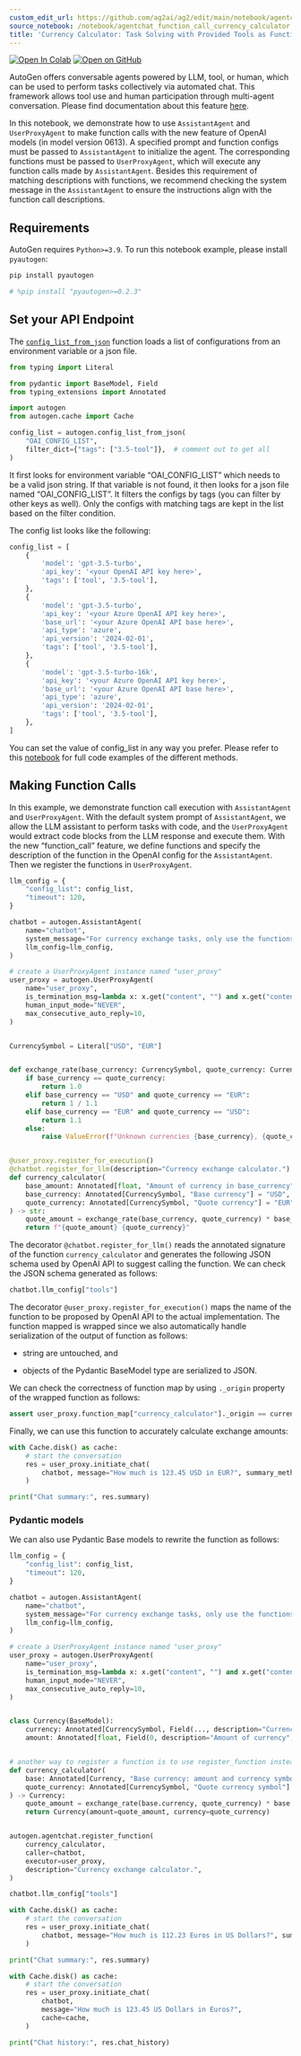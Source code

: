 ```yaml
---
custom_edit_url: https://github.com/ag2ai/ag2/edit/main/notebook/agentchat_function_call_currency_calculator.ipynb
source_notebook: /notebook/agentchat_function_call_currency_calculator.ipynb
title: 'Currency Calculator: Task Solving with Provided Tools as Functions'
---
```


<a href="https://colab.research.google.com/github/ag2ai/ag2/blob/main/notebook/agentchat_function_call_currency_calculator.ipynb" class="colab-badge" target="_blank"><img noZoom src="https://colab.research.google.com/assets/colab-badge.svg" alt="Open In Colab" /></a>
<a href="https://github.com/ag2ai/ag2/blob/main/notebook/agentchat_function_call_currency_calculator.ipynb" class="github-badge" target="_blank"><img noZoom src="https://img.shields.io/badge/Open%20on%20GitHub-grey?logo=github" alt="Open on GitHub" /></a>




AutoGen offers conversable agents powered by LLM, tool, or human, which
can be used to perform tasks collectively via automated chat. This
framework allows tool use and human participation through multi-agent
conversation. Please find documentation about this feature
[here](https://docs.ag2.ai/docs/Use-Cases/agent_chat).

In this notebook, we demonstrate how to use `AssistantAgent` and
`UserProxyAgent` to make function calls with the new feature of OpenAI
models (in model version 0613). A specified prompt and function configs
must be passed to `AssistantAgent` to initialize the agent. The
corresponding functions must be passed to `UserProxyAgent`, which will
execute any function calls made by `AssistantAgent`. Besides this
requirement of matching descriptions with functions, we recommend
checking the system message in the `AssistantAgent` to ensure the
instructions align with the function call descriptions.

## Requirements

AutoGen requires `Python>=3.9`. To run this notebook example, please
install `pyautogen`:

```bash
pip install pyautogen
```


```python
# %pip install "pyautogen>=0.2.3"
```

## Set your API Endpoint

The
[`config_list_from_json`](https://docs.ag2.ai/docs/reference/oai/openai_utils#config-list-from-json)
function loads a list of configurations from an environment variable or
a json file.

```python
from typing import Literal

from pydantic import BaseModel, Field
from typing_extensions import Annotated

import autogen
from autogen.cache import Cache

config_list = autogen.config_list_from_json(
    "OAI_CONFIG_LIST",
    filter_dict={"tags": ["3.5-tool"]},  # comment out to get all
)
```

It first looks for environment variable “OAI_CONFIG_LIST” which needs to
be a valid json string. If that variable is not found, it then looks for
a json file named “OAI_CONFIG_LIST”. It filters the configs by tags (you
can filter by other keys as well). Only the configs with matching tags
are kept in the list based on the filter condition.

The config list looks like the following:

```python
config_list = [
    {
        'model': 'gpt-3.5-turbo',
        'api_key': '<your OpenAI API key here>',
        'tags': ['tool', '3.5-tool'],
    },
    {
        'model': 'gpt-3.5-turbo',
        'api_key': '<your Azure OpenAI API key here>',
        'base_url': '<your Azure OpenAI API base here>',
        'api_type': 'azure',
        'api_version': '2024-02-01',
        'tags': ['tool', '3.5-tool'],
    },
    {
        'model': 'gpt-3.5-turbo-16k',
        'api_key': '<your Azure OpenAI API key here>',
        'base_url': '<your Azure OpenAI API base here>',
        'api_type': 'azure',
        'api_version': '2024-02-01',
        'tags': ['tool', '3.5-tool'],
    },
]
```

You can set the value of config_list in any way you prefer. Please refer
to this
[notebook](https://github.com/ag2ai/ag2/blob/main/website/docs/topics/llm_configuration.ipynb)
for full code examples of the different methods.

## Making Function Calls

In this example, we demonstrate function call execution with
`AssistantAgent` and `UserProxyAgent`. With the default system prompt of
`AssistantAgent`, we allow the LLM assistant to perform tasks with code,
and the `UserProxyAgent` would extract code blocks from the LLM response
and execute them. With the new “function_call” feature, we define
functions and specify the description of the function in the OpenAI
config for the `AssistantAgent`. Then we register the functions in
`UserProxyAgent`.

```python
llm_config = {
    "config_list": config_list,
    "timeout": 120,
}

chatbot = autogen.AssistantAgent(
    name="chatbot",
    system_message="For currency exchange tasks, only use the functions you have been provided with. Reply TERMINATE when the task is done.",
    llm_config=llm_config,
)

# create a UserProxyAgent instance named "user_proxy"
user_proxy = autogen.UserProxyAgent(
    name="user_proxy",
    is_termination_msg=lambda x: x.get("content", "") and x.get("content", "").rstrip().endswith("TERMINATE"),
    human_input_mode="NEVER",
    max_consecutive_auto_reply=10,
)


CurrencySymbol = Literal["USD", "EUR"]


def exchange_rate(base_currency: CurrencySymbol, quote_currency: CurrencySymbol) -> float:
    if base_currency == quote_currency:
        return 1.0
    elif base_currency == "USD" and quote_currency == "EUR":
        return 1 / 1.1
    elif base_currency == "EUR" and quote_currency == "USD":
        return 1.1
    else:
        raise ValueError(f"Unknown currencies {base_currency}, {quote_currency}")


@user_proxy.register_for_execution()
@chatbot.register_for_llm(description="Currency exchange calculator.")
def currency_calculator(
    base_amount: Annotated[float, "Amount of currency in base_currency"],
    base_currency: Annotated[CurrencySymbol, "Base currency"] = "USD",
    quote_currency: Annotated[CurrencySymbol, "Quote currency"] = "EUR",
) -> str:
    quote_amount = exchange_rate(base_currency, quote_currency) * base_amount
    return f"{quote_amount} {quote_currency}"
```

The decorator `@chatbot.register_for_llm()` reads the annotated
signature of the function `currency_calculator` and generates the
following JSON schema used by OpenAI API to suggest calling the
function. We can check the JSON schema generated as follows:

```python
chatbot.llm_config["tools"]
```

The decorator `@user_proxy.register_for_execution()` maps the name of
the function to be proposed by OpenAI API to the actual implementation.
The function mapped is wrapped since we also automatically handle
serialization of the output of function as follows:

-   string are untouched, and

-   objects of the Pydantic BaseModel type are serialized to JSON.

We can check the correctness of function map by using `._origin`
property of the wrapped function as follows:

```python
assert user_proxy.function_map["currency_calculator"]._origin == currency_calculator.func
```

Finally, we can use this function to accurately calculate exchange
amounts:

```python
with Cache.disk() as cache:
    # start the conversation
    res = user_proxy.initiate_chat(
        chatbot, message="How much is 123.45 USD in EUR?", summary_method="reflection_with_llm", cache=cache
    )
```


```python
print("Chat summary:", res.summary)
```

### Pydantic models

We can also use Pydantic Base models to rewrite the function as follows:

```python
llm_config = {
    "config_list": config_list,
    "timeout": 120,
}

chatbot = autogen.AssistantAgent(
    name="chatbot",
    system_message="For currency exchange tasks, only use the functions you have been provided with. Reply TERMINATE when the task is done.",
    llm_config=llm_config,
)

# create a UserProxyAgent instance named "user_proxy"
user_proxy = autogen.UserProxyAgent(
    name="user_proxy",
    is_termination_msg=lambda x: x.get("content", "") and x.get("content", "").rstrip().endswith("TERMINATE"),
    human_input_mode="NEVER",
    max_consecutive_auto_reply=10,
)


class Currency(BaseModel):
    currency: Annotated[CurrencySymbol, Field(..., description="Currency symbol")]
    amount: Annotated[float, Field(0, description="Amount of currency", ge=0)]


# another way to register a function is to use register_function instead of register_for_execution and register_for_llm decorators
def currency_calculator(
    base: Annotated[Currency, "Base currency: amount and currency symbol"],
    quote_currency: Annotated[CurrencySymbol, "Quote currency symbol"] = "USD",
) -> Currency:
    quote_amount = exchange_rate(base.currency, quote_currency) * base.amount
    return Currency(amount=quote_amount, currency=quote_currency)


autogen.agentchat.register_function(
    currency_calculator,
    caller=chatbot,
    executor=user_proxy,
    description="Currency exchange calculator.",
)
```


```python
chatbot.llm_config["tools"]
```


```python
with Cache.disk() as cache:
    # start the conversation
    res = user_proxy.initiate_chat(
        chatbot, message="How much is 112.23 Euros in US Dollars?", summary_method="reflection_with_llm", cache=cache
    )
```


```python
print("Chat summary:", res.summary)
```


```python
with Cache.disk() as cache:
    # start the conversation
    res = user_proxy.initiate_chat(
        chatbot,
        message="How much is 123.45 US Dollars in Euros?",
        cache=cache,
    )
```


```python
print("Chat history:", res.chat_history)
```
